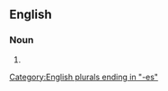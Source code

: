 ==English==

===Noun===
{{head|en|noun plural form}}

# {{plural of|omnibus|lang=en}}

[[Category:English plurals ending in "-es"]]